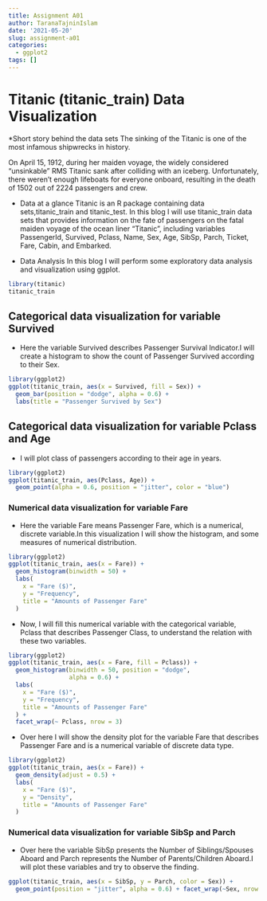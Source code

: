 ```yaml
---
title: Assignment A01
author: TaranaTajninIslam
date: '2021-05-20'
slug: assignment-a01
categories:
  - ggplot2
tags: []
---
```

# Titanic (titanic_train) Data Visualization
*Short story behind the data sets
The sinking of the Titanic is one of the most infamous shipwrecks in history.

On April 15, 1912, during her maiden voyage, the widely considered “unsinkable” RMS Titanic sank after colliding with an iceberg. Unfortunately, there weren’t enough lifeboats for everyone onboard, resulting in the death of 1502 out of 2224 passengers and crew.

* Data at a glance
Titanic is an R package containing data sets,titanic_train and titanic_test. In this blog I will use titanic_train data sets that provides information on the fate of passengers on the fatal maiden voyage of the ocean liner "Titanic", including variables PassengerId, Survived, Pclass, Name, Sex, Age, SibSp, Parch, Ticket, Fare, Cabin, and Embarked.

* Data Analysis 
In this blog I will perform some exploratory data analysis and visualization using ggplot. 
```r
library(titanic)
titanic_train
```
## Categorical data visualization for variable Survived
* Here the variable Survived describes Passenger Survival Indicator.I will create a histogram to show the count of Passenger Survived according to their Sex.
```r
library(ggplot2)
ggplot(titanic_train, aes(x = Survived, fill = Sex)) +
  geom_bar(position = "dodge", alpha = 0.6) +
  labs(title = "Passenger Survived by Sex")
```
## Categorical data visualization for variable Pclass and Age
* I will plot class of passengers according to their age in years.
```r
library(ggplot2)
ggplot(titanic_train, aes(Pclass, Age)) +
  geom_point(alpha = 0.6, position = "jitter", color = "blue")
```
### Numerical data visualization for variable Fare
* Here the variable Fare means Passenger Fare, which is a numerical, discrete variable.In this visualization I will show the histogram, and some measures of numerical distribution.   
```r
library(ggplot2)
ggplot(titanic_train, aes(x = Fare)) +
  geom_histogram(binwidth = 50) +
  labs(
    x = "Fare ($)",
    y = "Frequency",
    title = "Amounts of Passenger Fare"
  )
```
* Now, I will fill this numerical variable with the categorical variable, Pclass
that describes Passenger Class, to understand the relation with these two variables.
```r
library(ggplot2)
ggplot(titanic_train, aes(x = Fare, fill = Pclass)) +
  geom_histogram(binwidth = 50, position = "dodge", 
                 alpha = 0.6) +
  labs(
    x = "Fare ($)",
    y = "Frequency",
    title = "Amounts of Passenger Fare"
  ) +
  facet_wrap(~ Pclass, nrow = 3)
```
* Over here I will show the density plot for the variable Fare that describes Passenger Fare and is a numerical variable of discrete data type. 
```r
library(ggplot2)
ggplot(titanic_train, aes(x = Fare)) +
  geom_density(adjust = 0.5) +
  labs(
    x = "Fare ($)",
    y = "Density",
    title = "Amounts of Passenger Fare"
  )
```
### Numerical data visualization for variable SibSp and Parch
* Over here the variable SibSp presents the Number of Siblings/Spouses Aboard and Parch represents the Number of Parents/Children Aboard.I will plot these variables and try to observe the finding.
```r
ggplot(titanic_train, aes(x = SibSp, y = Parch, color = Sex)) +
  geom_point(position = "jitter", alpha = 0.6) + facet_wrap(~Sex, nrow = 2) 
```

